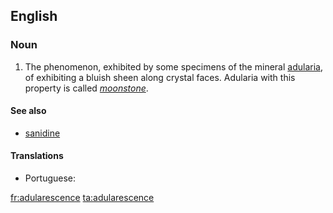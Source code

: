 ==English==

===Noun===
{{en-noun|-}}

# The phenomenon, exhibited by some specimens of the mineral [[adularia]], of exhibiting a bluish sheen along crystal faces. Adularia with this property is called ''[[moonstone]]''.

====See also====
* [[sanidine]]

====Translations====
{{trans-top|bluish sheen along crystal faces}}
* Portuguese: {{t|pt|adularescência|f}}
{{trans-mid}}
{{trans-bottom}}

[[fr:adularescence]]
[[ta:adularescence]]